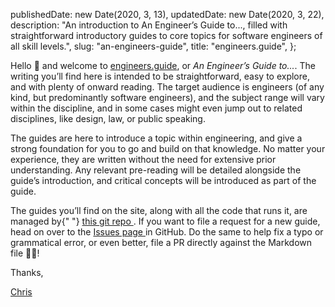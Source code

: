 
  publishedDate: new Date(2020, 3, 13),
  updatedDate: new Date(2020, 3, 22),
  description:
    "An introduction to An Engineer’s Guide to..., filled with straightforward introductory guides to core topics for software engineers of all skill levels.",
  slug: "an-engineers-guide",
  title: "engineers.guide",
};


<p>
  Hello 👋 and welcome to <a href="https://engineers.guide">engineers.guide</a>,
  or <em>An Engineer’s Guide to...</em>. The writing you’ll find here is
  intended to be straightforward, easy to explore, and with plenty of onward
  reading. The target audience is engineers (of any kind, but predominantly
  software engineers), and the subject range will vary within the discipline,
  and in some cases might even jump out to related disciplines, like design,
  law, or public speaking.
</p>
<p>
  The guides are here to introduce a topic within engineering, and give a strong
  foundation for you to go and build on that knowledge. No matter your
  experience, they are written without the need for extensive prior
  understanding. Any relevant pre-reading will be detailed alongside the guide’s
  introduction, and critical concepts will be introduced as part of the guide.
</p>
<p>
  The guides you’ll find on the site, along with all the code that runs it, are
  managed by{" "}
  <a
    href="https://github.com/chrishutchinson/engineers-guide"
    className="external"
  >
    this git repo
  </a>
  . If you want to file a request for a new guide, head on over to the <a
    href="https://github.com/chrishutchinson/engineers-guide/issues"
    className="external"
  >
    Issues page
  </a> in GitHub. Do the same to help fix a typo or grammatical error, or even better,
  file a PR directly against the Markdown file 🙇‍♂️!
</p>
<p>Thanks,</p>
<p>
  <a href="https://www.twitter.com/chrishutchinson" className="external">
    Chris
  </a>
</p>
